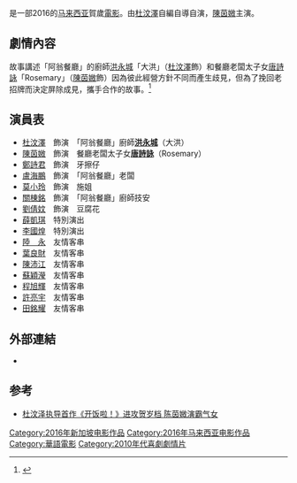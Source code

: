 {{expand|time=2016-02-02T10:44:29+00:00}}
{{电影信息框
| name = 開飯啦！
| original_name = ''{{lang|en|LET'S EAT!}}''
| image = 
| caption = 
| director = [[杜汶澤|杜汶澤]]
| producer = [[鄭建國（马来西亚导演）|郑建国]]<br>[[林德|林德]]
| writer = 
| starring = 杜汶澤<br>[[陳茵媺|陳茵媺]]<br>[[鄭詩君|鄭詩君]]<br>[[盧海鵬|盧海鵬]]<br>[[關棟銘|關棟銘]]<br>[[莫小玲|莫小玲]]
| music = 主題曲：幸福的美味<br>主唱：[[湯薇恩|湯薇恩]]
| cinematography = 
| editing = 
| studio = Soneratia Capital<br>[[Asia_Tropical_Films|Asia Tropical Films]]<br>[[Clover_Films|Clover Films]] <ref>[http://www.zaobao.com.sg/culture/entertainment/others/story20150909-524545 杜汶泽自导自演《开饭啦！》计划本地取景] </ref>
| distributor = {{SIN}} [[Clover_Films|Clover Films]]<br>{{MYS}} [[GSC电影|GSC电影]]
| released = {{MYS}} 2016年2月4日 <br> {{SIN}} 2016年2月5日
| runtime = 
| country = {{马来西亚电影產地}}<br>{{新加坡电影}}
| language = [[粵語|粵語]] [[国语|国语]]
| gross = 
}}

{{engname|《開飯啦!》|''LET'S EAT!''}}是一部2016的[[马来西亚|马来西亚]]賀歲[[電影|電影]]。由[[杜汶澤|杜汶澤]]自編自導自演，[[陳茵媺|陳茵媺]]主演。

==劇情內容==
故事講述「阿翁餐廳」的廚師[[洪永城|洪永城]]「大洪」（[[杜汶澤|杜汶澤]]飾）和餐廳老闆太子女[[唐詩詠|唐詩詠]]「Rosemary」（[[陳茵媺|陳茵媺]]飾）因為彼此經營方針不同而產生歧見，但為了挽回老招牌而決定屏除成見，攜手合作的故事。<ref>{{Cite web |url=http://www.orientaldaily.com.my/entertainment/yl12401115496 |title=【新戏上映】开饭啦! |access-date=2016-02-03 |archive-date=2016-05-10 |archive-url=https://web.archive.org/web/20160510141007/http://www.orientaldaily.com.my/entertainment/yl12401115496 |dead-url=no }}</ref>

==演員表==
*[[杜汶澤|杜汶澤]]　飾演　「阿翁餐廳」廚師'''[[洪永城|洪永城]]'''（大洪）
*[[陳茵媺|陳茵媺]]　飾演　餐廳老闆太子女'''[[唐詩詠|唐詩詠]]'''（Rosemary）
*[[鄭詩君|鄭詩君]]　飾演　牙擦仔
*[[盧海鵬|盧海鵬]]　飾演　「阿翁餐廳」老闆
*[[莫小玲|莫小玲]]　飾演　施姐
*[[關棟銘|關棟銘]]　飾演　「阿翁餐廳」廚師技安
*[[劉倩妏|劉倩妏]]　飾演　豆腐花
*[[薛凱琪|薛凱琪]]　特別演出
*[[李國煌|李國煌]]　特別演出
*[[陸永_(藝人)|陸　永]]　友情客串
*[[葉良財|葉良財]]　友情客串
*[[陳沛江|陳沛江]]　友情客串
*[[蘇穎瀅|蘇穎瀅]]　友情客串
*[[程旭輝|程旭輝]]　友情客串
*[[許亮宇|許亮宇]]　友情客串
*[[田銘耀|田銘耀]]　友情客串


==外部連結==
*{{imdb title|tt5356490|開飯啦！}}

==参考==
{{Portal box|马来西亚|新加坡|电影}}
{{reflist}}
* [http://www.channel8news.sg/news8/lifestyle/20160125-lif-ent-lets-eat/2455432.html 杜汶泽执导首作《开饭啦！》进攻贺岁档 陈茵媺演霸气女]{{Dead link|date=2019年11月|bot=InternetArchiveBot|fix-attempted=yes}} 

{{電影台灣首播
|電視台={{flagicon|Singapore}} 新加坡[[新传媒8频道|新传媒8频道]]
|播放檔次=新年特备 下午4点30分【首播】
|節目名稱=开饭了
|日期=2020.01.24
}}
{{薛凱琪}}
[[Category:2016年新加坡电影作品|Category:2016年新加坡电影作品]]
[[Category:2016年马来西亚电影作品|Category:2016年马来西亚电影作品]]
[[Category:華語電影|Category:華語電影]]
[[Category:2010年代喜劇劇情片|Category:2010年代喜劇劇情片]]